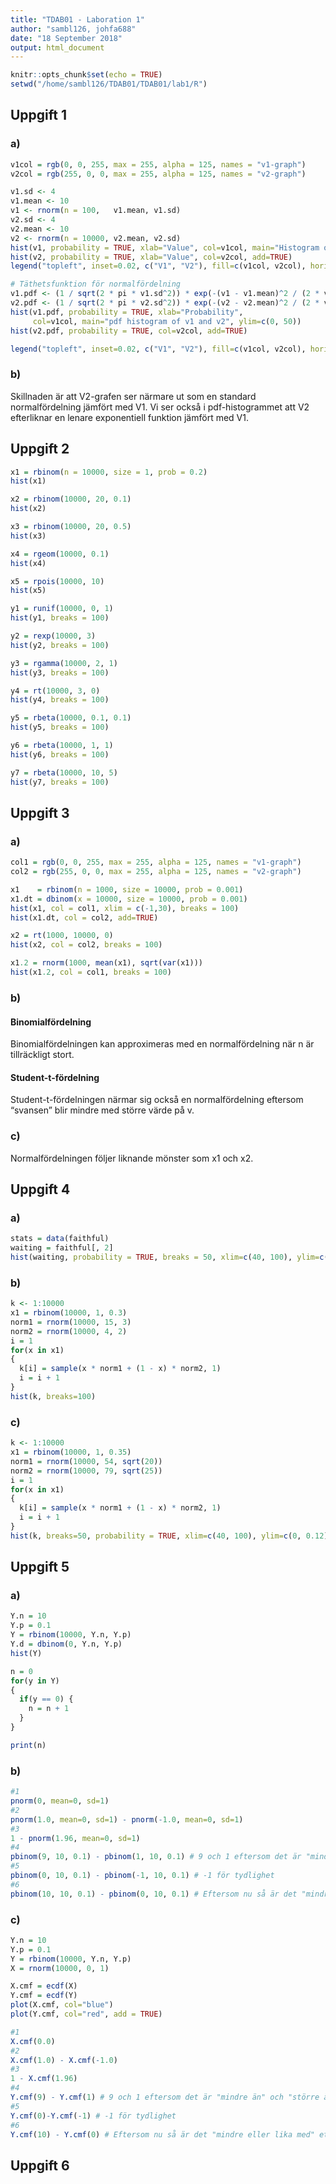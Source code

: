 ```yaml
---
title: "TDAB01 - Laboration 1"
author: "sambl126, johfa688"
date: "18 September 2018"
output: html_document
---
```


```r
knitr::opts_chunk$set(echo = TRUE)
setwd("/home/sambl126/TDAB01/TDAB01/lab1/R")
```

## Uppgift 1
### a)
```r
v1col = rgb(0, 0, 255, max = 255, alpha = 125, names = "v1-graph")
v2col = rgb(255, 0, 0, max = 255, alpha = 125, names = "v2-graph")

v1.sd <- 4
v1.mean <- 10
v1 <- rnorm(n = 100,   v1.mean, v1.sd)
v2.sd <- 4
v2.mean <- 10
v2 <- rnorm(n = 10000, v2.mean, v2.sd)
hist(v1, probability = TRUE, xlab="Value", col=v1col, main="Histogram of v1 and v2", ylim=c(0, 0.15))
hist(v2, probability = TRUE, xlab="Value", col=v2col, add=TRUE)
legend("topleft", inset=0.02, c("V1", "V2"), fill=c(v1col, v2col), horiz=TRUE, cex=0.8)

# Täthetsfunktion för normalfördelning
v1.pdf <- (1 / sqrt(2 * pi * v1.sd^2)) * exp(-(v1 - v1.mean)^2 / (2 * v1.sd^2))
v2.pdf <- (1 / sqrt(2 * pi * v2.sd^2)) * exp(-(v2 - v2.mean)^2 / (2 * v2.sd^2))
hist(v1.pdf, probability = TRUE, xlab="Probability", 
     col=v1col, main="pdf histogram of v1 and v2", ylim=c(0, 50))
hist(v2.pdf, probability = TRUE, col=v2col, add=TRUE)

legend("topleft", inset=0.02, c("V1", "V2"), fill=c(v1col, v2col), horiz=TRUE, cex=0.8)
```

### b)
Skillnaden är att V2-grafen ser närmare ut som en standard normalfördelning jämfört med V1. Vi ser också i pdf-histogrammet att V2 efterliknar en lenare exponentiell funktion jämfört med V1.

## Uppgift 2
```r
x1 = rbinom(n = 10000, size = 1, prob = 0.2)
hist(x1)

x2 = rbinom(10000, 20, 0.1)
hist(x2)

x3 = rbinom(10000, 20, 0.5)
hist(x3)

x4 = rgeom(10000, 0.1)
hist(x4)

x5 = rpois(10000, 10)
hist(x5)

y1 = runif(10000, 0, 1)
hist(y1, breaks = 100)

y2 = rexp(10000, 3)
hist(y2, breaks = 100)

y3 = rgamma(10000, 2, 1)
hist(y3, breaks = 100)

y4 = rt(10000, 3, 0)
hist(y4, breaks = 100)

y5 = rbeta(10000, 0.1, 0.1)
hist(y5, breaks = 100)

y6 = rbeta(10000, 1, 1)
hist(y6, breaks = 100)

y7 = rbeta(10000, 10, 5)
hist(y7, breaks = 100)
```

## Uppgift 3
### a)

```r
col1 = rgb(0, 0, 255, max = 255, alpha = 125, names = "v1-graph")
col2 = rgb(255, 0, 0, max = 255, alpha = 125, names = "v2-graph")

x1    = rbinom(n = 1000, size = 10000, prob = 0.001)
x1.dt = dbinom(x = 10000, size = 10000, prob = 0.001)
hist(x1, col = col1, xlim = c(-1,30), breaks = 100)
hist(x1.dt, col = col2, add=TRUE)

x2 = rt(1000, 10000, 0)
hist(x2, col = col2, breaks = 100)

x1.2 = rnorm(1000, mean(x1), sqrt(var(x1)))
hist(x1.2, col = col1, breaks = 100)

```

### b)
#### Binomialfördelning
Binomialfördelningen kan approximeras med en normalfördelning när n är tillräckligt stort.

#### Student-t-fördelning
Student-t-fördelningen närmar sig också en normalfördelning eftersom "svansen" blir mindre med större värde på v.

### c)
Normalfördelningen följer liknande mönster som x1 och x2.


## Uppgift 4

### a)
```r
stats = data(faithful)
waiting = faithful[, 2]
hist(waiting, probability = TRUE, breaks = 50, xlim=c(40, 100), ylim=c(0, 0.12))
```

### b)
```r
k <- 1:10000
x1 = rbinom(10000, 1, 0.3)
norm1 = rnorm(10000, 15, 3)
norm2 = rnorm(10000, 4, 2)
i = 1
for(x in x1) 
{
  k[i] = sample(x * norm1 + (1 - x) * norm2, 1)
  i = i + 1
}
hist(k, breaks=100)
```

### c)
```r
k <- 1:10000
x1 = rbinom(10000, 1, 0.35)
norm1 = rnorm(10000, 54, sqrt(20))
norm2 = rnorm(10000, 79, sqrt(25))
i = 1
for(x in x1) 
{
  k[i] = sample(x * norm1 + (1 - x) * norm2, 1)
  i = i + 1
}
hist(k, breaks=50, probability = TRUE, xlim=c(40, 100), ylim=c(0, 0.12))
```

## Uppgift 5
### a)
```r
Y.n = 10
Y.p = 0.1
Y = rbinom(10000, Y.n, Y.p)
Y.d = dbinom(0, Y.n, Y.p)
hist(Y)

n = 0
for(y in Y) 
{
  if(y == 0) {
    n = n + 1
  }
}

print(n)
```

### b)
```r
#1
pnorm(0, mean=0, sd=1)
#2
pnorm(1.0, mean=0, sd=1) - pnorm(-1.0, mean=0, sd=1)
#3
1 - pnorm(1.96, mean=0, sd=1)
#4
pbinom(9, 10, 0.1) - pbinom(1, 10, 0.1) # 9 och 1 eftersom det är "mindre än" och "större än" och det är diskreta värden.
#5
pbinom(0, 10, 0.1) - pbinom(-1, 10, 0.1) # -1 för tydlighet
#6
pbinom(10, 10, 0.1) - pbinom(0, 10, 0.1) # Eftersom nu så är det "mindre eller lika med"
```

### c)
```r
Y.n = 10
Y.p = 0.1
Y = rbinom(10000, Y.n, Y.p)
X = rnorm(10000, 0, 1)

X.cmf = ecdf(X)
Y.cmf = ecdf(Y)
plot(X.cmf, col="blue")
plot(Y.cmf, col="red", add = TRUE)

#1
X.cmf(0.0)
#2
X.cmf(1.0) - X.cmf(-1.0)
#3
1 - X.cmf(1.96)
#4
Y.cmf(9) - Y.cmf(1) # 9 och 1 eftersom det är "mindre än" och "större än" och det är diskreta värden.
#5
Y.cmf(0)-Y.cmf(-1) # -1 för tydlighet
#6
Y.cmf(10) - Y.cmf(0) # Eftersom nu så är det "mindre eller lika med" etc.
```

## Uppgift 6
